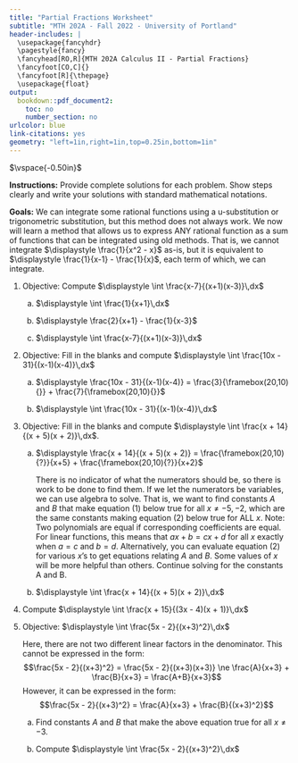 ```yaml
---
title: "Partial Fractions Worksheet"
subtitle: "MTH 202A - Fall 2022 - University of Portland"
header-includes: |
  \usepackage{fancyhdr}
  \pagestyle{fancy}
  \fancyhead[RO,R]{MTH 202A Calculus II - Partial Fractions}
  \fancyfoot[CO,C]{}
  \fancyfoot[R]{\thepage}
  \usepackage{float}
output:
  bookdown::pdf_document2:
    toc: no
    number_section: no
urlcolor: blue
link-citations: yes
geometry: "left=1in,right=1in,top=0.25in,bottom=1in"
---
```


$\vspace{-0.50in}$

**Instructions:** Provide complete solutions for each problem. Show steps clearly and write your solutions with standard mathematical notations.

**Goals:** We can integrate some rational functions using a u-substitution or trigonometric substitution, but this method does not always work. We now will learn a method that allows us to express ANY rational function as a sum of functions that can be integrated using old methods. That is, we cannot integrate $\displaystyle \frac{1}{x^2 - x}$ as-is, but it is equivalent to $\displaystyle \frac{1}{x-1} - \frac{1}{x}$, each term of which, we can integrate.

1. Objective: Compute $\displaystyle \int \frac{x-7}{(x+1)(x-3)}\,dx$

    a. $\displaystyle \int \frac{1}{x+1}\,dx$
    
    b. $\displaystyle \frac{2}{x+1} - \frac{1}{x-3}$
    
    c. $\displaystyle \int \frac{x-7}{(x+1)(x-3)}\,dx$
    
2. Objective: Fill in the blanks and compute $\displaystyle \int \frac{10x - 31}{(x-1)(x-4)}\,dx$

    a. $\displaystyle \frac{10x - 31}{(x-1)(x-4)} = \frac{3}{\framebox(20,10){}} + \frac{7}{\framebox(20,10){}}$
    
    b. $\displaystyle \int \frac{10x - 31}{(x-1)(x-4)}\,dx$
    
3. Objective: Fill in the blanks and compute $\displaystyle \int \frac{x + 14}{(x + 5)(x + 2)}\,dx$.

    a. $\displaystyle \frac{x + 14}{(x + 5)(x + 2)} = \frac{\framebox(20,10){?}}{x+5} + \frac{\framebox(20,10){?}}{x+2}$

        There is no indicator of what the numerators should be, so there is work to be done to find them. If we let the numerators be variables, we can use algebra to solve. That is, we want to find constants $A$ and $B$ that make equation (1) below true for all $x \ne -5, -2,$ which are the same constants making equation (2) below true for ALL $x$.
\begin{equation}
\frac{x + 14}{(x + 5)(x + 2)} = \frac{A}{x+5} + \frac{B}{x+2}
\end{equation}
\begin{equation}
x+14 = A(x+2) + B(x+5)
\end{equation}
\begin{equation}
\framebox(20,10){} x + \framebox(30,10){} = \framebox(40,10){} + \framebox(40,10){}
\end{equation}
        Note: Two polynomials are equal if corresponding coefficients are equal. For linear functions, this means that $ax + b = cx + d$ for all $x$ exactly when $a = c$ and $b = d$. Alternatively, you can evaluate equation (2) for various $x$'s to get equations relating $A$ and $B$. Some values of $x$ will be more helpful than others.
\begin{equation}
\begin{cases}
    \framebox(30,10){} = & \framebox(40,10){} \\
    \framebox(30,10){} = & \framebox(40,10){} \\
\end{cases}
\end{equation}
        Continue solving for the constants A and B.

    b. $\displaystyle \int \frac{x + 14}{(x + 5)(x + 2)}\,dx$
    
4. Compute $\displaystyle \int \frac{x + 15}{(3x - 4)(x + 1)}\,dx$

5. Objective: $\displaystyle \int \frac{5x - 2}{(x+3)^2}\,dx$

    Here, there are not two different linear factors in the denominator. This cannot be expressed in the form:
$$\frac{5x - 2}{(x+3)^2} = \frac{5x - 2}{(x+3)(x+3)} \ne \frac{A}{x+3} + \frac{B}{x+3} = \frac{A+B}{x+3}$$
    However, it can be expressed in the form:
$$\frac{5x - 2}{(x+3)^2} = \frac{A}{x+3} + \frac{B}{(x+3)^2}$$

    a. Find constants $A$ and $B$ that make the above equation true for all $x \ne -3$.
    
    b. Compute $\displaystyle \int \frac{5x - 2}{(x+3)^2}\,dx$
